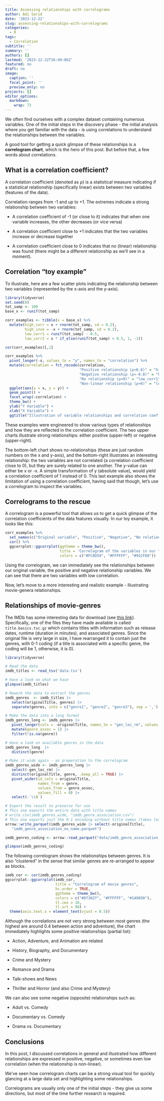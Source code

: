 ```yaml
---
title: Assessing relationships with correlograms
author: Adi Sarid
date: '2023-12-22'
slug: assessing-relationships-with-correlograms
categories:
  - R
tags:
  - Correlation
subtitle: ''
summary: ''
authors: []
lastmod: '2023-12-22T16:49:06Z'
featured: no
draft: no
image:
  caption: ''
  focal_point: ''
  preview_only: no
projects: []
editor_options: 
  markdown: 
    wrap: 72
---
```


We often find ourselves with a complex dataset containing numerous
variables. One of the initial steps in the discovery phase - the initial
analysis where you get familiar with the data - is using correlations to
understand the relationships between the variables.

A good tool for getting a quick glimpse of these relationships is a
**correlogram chart**, which is the hero of this post. But before that,
a few words about correlations.

## What is a correlation coefficient?

A correlation coefficient (denoted as ⍴) is a statistical measure
indicating if a statistical relationship (specifically linear) exists
between two variables (features of the data).

Correlation ranges from -1 and up to +1. The extremes indicate a strong
relationship between two variables:

-   A correlation coefficient of -1 (or close to it) indicates that when
    one variable increases, the other decreases (or vice versa)

-   A correlation coefficient close to +1 indicates that the two
    variables increase or decrease together

-   A correlation coefficient close to 0 indicates that no (linear)
    relationship was found (there might be a different relationship as
    we'll see in a moment).

## Correlation "toy example"

To illustrate, here are a few scatter plots indicating the relationship
between two variables (represented by the x-axis and the y-axis).

```r

library(tidyverse)
set.seed(0)
tot_samp <- 100
base_x <- runif(tot_samp)

corr_examples <- tibble(x = base_x) %>% 
  mutate(high_corr = x + rnorm(tot_samp, sd = 0.2),
         high_inve = -x + rnorm(tot_samp, sd = 0.2),
         low_corr1 = runif(tot_samp) - 0.5,
         low_corr2 = x * if_else(runif(tot_samp) < 0.5, 1, -1))

cor(corr_examples)[,1]

corr_examples %>% 
  pivot_longer(-x, values_to = "y", names_to = "correlation") %>% 
  mutate(correlation = fct_recode(correlation,
                                  "Positive relationship (⍴≈0.8)" = "high_corr",
                                  "Negative relationship (⍴≈-0.8)" = "high_inve",
                                  "No relationship (⍴≈0)" = "low_corr1",
                                  "Non-linear relationship (⍴≈0)" = "low_corr2")) %>% 
  ggplot(aes(x = x, y = y)) + 
  geom_point() + 
  facet_wrap(~correlation) + 
  theme_bw() + 
  ylab("Y Variable") + 
  xlab("X Variable") + 
  ggtitle("Illustration of variable relationships and correlation coefficient")
```

These examples were engineered to show various types of relationships
and how they are reflected in the correlation coefficient. The two upper
charts illustrate strong relationships: either positive (upper-left) or
negative (upper-right).

The bottom-left chart shows no-relationships (these are just random
numbers on the x and y-axis), and the bottom-right illustrates an
interesting relationship: the two variables are not correlated (a
correlation coefficient close to 0), but they are surely related to one
another. The y-value can either be x or -x. A simple transformation of y
(absolute value), would yield a correlation coefficient of 1 instead of
0. This last example also shows the limitation of using a correlation
coefficient, having said that though, let's use a correlogram to inspect
the variables.

## Correlograms to the rescue

A correlogram is a powerful tool that allows us to get a quick glimpse
of the correlation coefficients of the data features visually. In our
toy example, it looks like this:

```r
corr_examples %>% 
  set_names(c("Original variable", "Positive", "Negative", "No relationship", "Non-linear")) %>% 
  cor() %>% 
  ggcorrplot::ggcorrplot(ggtheme = theme_bw(), 
                         title = 'Correlogram of the variables in our "toy example"', 
                         colors = c("#FC8D59", "#FFFFFF", "#91CF60"))
```

Using the correlogram, we can immediately see the relationships between
our original variable, the positive and negative relationship variables.
We can see that there are two variables with low correlation.

Now, let's move to a more interesting and realistic example -
illustrating movie-genera relationships.

## Relationships of movie-genres

The IMDb has some interesting data for download (see [this
link](https://datasets.imdbws.com/)). Specifically, one of the files
they have made available is called `title.basics.tsc.gz` which contains
titles with information such as release dates, runtime (duration in
minutes), and associated genres. Since the original file is very large
in size, I have rearranged it to contain just the genres, with 0-1
coding (if a title is associated with a specific genre, the coding will
be 1, otherwise, it is 0).

```r
library(tidyverse)

# Read the data
imdb_titles <- read_tsv('data.tsv')

# Have a look on what we have
glimpse(imdb_titles)

# Rework the data to extract the genres
imdb_genres  <- imdb_titles |>
   select(originalTitle, genres) |>
   separate(genres, into = c("genre1", "genre2", "genre3"), sep = ',')

# Make the data into a long format
imdb_genres_long <- imdb_genres |>
   pivot_longer(cols = -originalTitle, names_to = "gen_loc_rm", values_to = "genre") |>
   mutate(genre_assoc = 1) |>
   filter(!is.na(genre))

# Have a look on available genres in the data
imdb_genres_long  |>
   distinct(genre)

# Make it wide again - as preperation to the correlogram
imdb_genres_wide <- imdb_genres_long |>
   select(-gen_loc_rm) |>
   distinct(originalTitle, genre, .keep_all = TRUE) |>
   pivot_wider(id_cols = originalTitle, 
               names_from = genre, 
               values_from = genre_assoc, 
               values_fill = 0) |>
   select(-`\\N`)

# Export the result to preserve for use
# This one exports the entire data with title names
# write_csv(imdb_genres_wide, "imdb_genre_association.csv")
# This one exports just the 0-1 encoding without title names (takes less space)
arrow::write_parquet(imdb_genres_wide |> select(-originalTitle), 
   "imdb_genre_association_no_name.parquet")

```

```r
imdb_genres_coding <- arrow::read_parquet("data/imdb_genre_association_no_name.parquet")

glimpse(imdb_genres_coding)
```

The following correlogram shows the relationships between genres. It is
also "clustered" in the sense that similar genres are re-arranged to
appear as blocks.

```r
imdb_cor <- cor(imdb_genres_coding)
ggcorrplot::ggcorrplot(imdb_cor,
                       title = "Correlogram of movie genres",
                       hc.order = TRUE,
                       ggtheme = theme_bw(),
                       colors = c("#D73027", "#FFFFFF", "#1A9850"),
                       tl.cex = 10, 
                       tl.srt = 90) + 
  theme(axis.text.x = element_text(vjust = 0.5))
```

Although the correlations are not very strong between most genres (the
highest are around 0.4 between action and adventure), the chart
immediately highlights some positive relationships (partial list):

-   Action, Adventure, and Animation are related

-   History, Biography, and Documentary

-   Crime and Mystery

-   Romance and Drama

-   Talk-shows and News

-   Thriller and Horror (and also Crime and Mystery)

We can also see some negative (opposite) relationships such as:

-   Adult vs. Comedy

-   Documentary vs. Comedy

-   Drama vs. Documentary

## Conclusions

In this post, I discussed correlations in general and illustrated how
different relationships are expressed in positive, negative, or
sometimes even low correlation (when the relationship is non-linear).

We've seen how correlogram charts can be a strong visual tool for
quickly glancing at a large data set and highlighting some
relationships.

Correlograms are usually only one of the initial steps - they give us
some directions, but most of the time further research is required.
